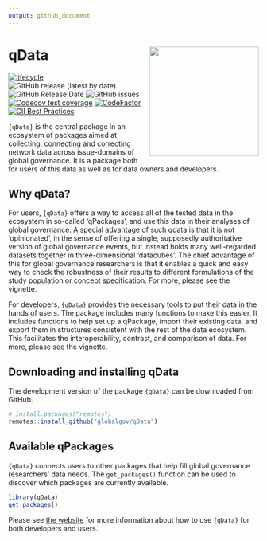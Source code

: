 ```yaml
---
output: github_document
---
```

# qData <img src="man/figures/qdata_hexlogo.png" align="right" width="220"/>

<!-- badges: start -->
[![lifecycle](https://img.shields.io/badge/lifecycle-experimental-orange.svg)](https://www.tidyverse.org/lifecycle/#experimental)
![GitHub release (latest by date)](https://img.shields.io/github/v/release/globalgov/qData)
![GitHub Release Date](https://img.shields.io/github/release-date/globalgov/qData)
![GitHub issues](https://img.shields.io/github/issues-raw/globalgov/qData)
<!-- [![HitCount](http://hits.dwyl.com/globalgov/qData.svg)](http://hits.dwyl.com/globalgov/qData) -->
[![Codecov test coverage](https://codecov.io/gh/globalgov/qData/branch/main/graph/badge.svg)](https://codecov.io/gh/globalgov/qData?branch=main)
[![CodeFactor](https://www.codefactor.io/repository/github/globalgov/qdata/badge)](https://www.codefactor.io/repository/github/globalgov/qdata)
[![CII Best Practices](https://bestpractices.coreinfrastructure.org/projects/4562/badge)](https://bestpractices.coreinfrastructure.org/projects/4562)
<!-- ![GitHub All Releases](https://img.shields.io/github/downloads/jhollway/roctopus/total) -->
<!-- badges: end -->

`{qData}` is the central package in an ecosystem of packages aimed at collecting, connecting and correcting network data across issue-domains of global governance.
It is a package both for users of this data as well as for data owners and developers.

## Why qData?

For users, `{qData}` offers a way to access all of the tested data in the ecosystem in so-called 'qPackages',
and use this data in their analyses of global governance.
A special advantage of such qdata is that it is not 'opinionated',
in the sense of offering a single, supposedly authoritative version of global governance events,
but instead holds many well-regarded datasets together in three-dimensional 'datacubes'.
The chief advantage of this for global governance researchers is that it enables
a quick and easy way to check the robustness of their results to different formulations of
the study population or concept specification.
For more, please see the vignette.

For developers, `{qData}` provides the necessary tools to put their data in the hands of users.
The package includes many functions to make this easier.
It includes functions to help set up a qPackage, import their existing data, 
and export them in structures consistent with the rest of the data ecosystem.
This facilitates the interoperability, contrast, and comparison of data.
For more, please see the vignette.

## Downloading and installing qData

The development version of the package `{qData}` can be downloaded from GitHub. 

```r
# install.packages("remotes")
remotes::install_github("globalgov/qData")
```

## Available qPackages

`{qData}` connects users to other packages that help fill global governance researchers' data needs.
The `get_packages()` function can be used to discover which packages are currently available.

```r
library(qData)
get_packages()
```

Please see [the website](https://globalgov.github.io/qData/) for more information about how to use `{qData}` for both developers and users.

